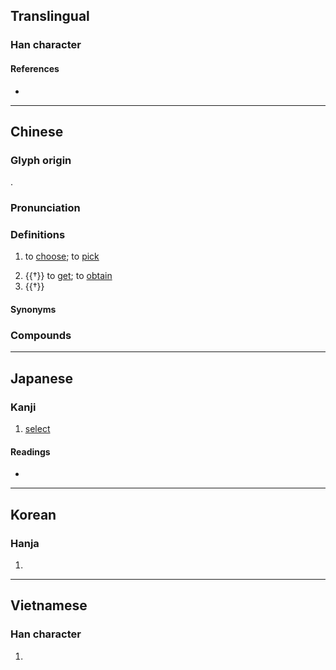 {{also|拣}}
{{character info/new}}
==Translingual==

===Han character===
{{Han char|rn=64|rad=手|as=09|sn=12|four=55096|canj=QDWF|ids=⿰扌柬}}

====References====
* {{Han ref|kx=0440.220|dkj=12315|hdz=31913.080|uh=63C0|ud=25536|bh=B47A|bd=46202}}

----

==Chinese==
{{zh-forms|s=拣}}

===Glyph origin===
{{Han etym}}
{{Han compound|手|alt1=扌|柬|t1=hands|ls=psc}}.

===Pronunciation===
{{zh-pron
|m=jiǎn
|m-s=jian3
|c=gaan2
|c-t=gan2
|g=gan3
|h=pfs=kién;gd=gian3
|j=jie2
|md=gēng
|mn=xm,tw:kéng/qz:kúiⁿ/km:káiⁿ/kán
|mn_note=kéng/kúiⁿ/káiⁿ - vernacular; kán - literary
|mn-t=goin2/gang2
|mn-t_note=goin2 - vernacular; gang2 - literary
|w=2ke
|x=gan3/jienn3
|x_note=jienn3 - used in some compounds
|mc=y
|oc=y
|cat=v
}}

===Definitions===
{{zh-hanzi}}

# {{lb|zh|literary|or|regional}} to [[choose]]; to [[pick]]
# {{†}} to [[get]]; to [[obtain]]
# {{†}} {{zh-alt-form|撿|to [[pick up]]}}

====Synonyms====
{{zh-dial|選}}

===Compounds===
{{zh-der|揀選|揀擇|揀字|不揀|披沙揀金|挑三揀四|挑揀|挑毛揀刺|挑肥揀瘦|揀佛燒香|揀便宜|揀別|揀妝|揀破爛|揀精揀肥|揀衣挑食|翻揀}}

{{zh-cat|Elementary}}

----

==Japanese==

===Kanji===
{{ja-kanji|grade=|rs=手09}}

# [[select]]

====Readings====
* {{ja-readings
|goon=けん
|kanon=かん
|kun=えら-ぶ}}

----

==Korean==

===Hanja===
{{ko-hanja|hangeul=[[간]], [[연]]|eumhun=|rv=gan, yeon|mr=kan, yŏn|y=kan, yen}}

# {{defn|lang=ko|sort=手09}}

----

==Vietnamese==

===Han character===
{{vi-hantu|rs=手09|[[gióng]], [[giáng]], [[giản]], [[kiêm]]}}

# {{defn|lang=vi|sort=手09}}